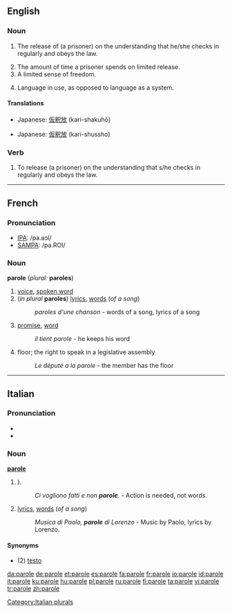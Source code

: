 {{see|Parole}}
==English==

===Noun===
{{wikipedia}}
{{en-noun}}

# {{law}} The release of (a prisoner) on the understanding that he/she checks in regularly and obeys the law.
# The amount of time a prisoner spends on limited release.
# A limited sense of freedom.
# {{linguistics}} Language in use, as opposed to language as a system.

====Translations====
{{trans-top|law: a release of (a prisoner)}}
{{trans-mid}}
*Japanese: [[仮釈放]] (kari-shakuhō)
{{trans-bottom}}

{{trans-top|an amount of time}}
{{trans-mid}}
*Japanese: [[仮釈放]] (kari-shussho)
{{trans-bottom}}

{{trans-top|a limited sense of freedom}}
{{trans-mid}}
{{trans-bottom}}

{{trans-top|linguistics: language in use}}
{{trans-mid}}
{{trans-bottom}}

===Verb===
{{en-verb|parol|ing}}

# {{transitive}} To release (a prisoner) on the understanding that s/he checks in regularly and obeys the law.

----

==French==

===Pronunciation===
*[[w:IPA|IPA]]: /pa.ʁɔl/
*[[w:SAMPA|SAMPA]]: /pa.ROl/

===Noun===
'''parole''' {{f}} (''plural:'' '''paroles''')

# [[voice]], [[spoken word]]
# (''in plural'' '''paroles''') [[lyrics]], [[word]]s (''of a song'')
#:''paroles d'une chanson'' - words of a song, lyrics of a song
# [[promise]], [[word]]
#:''il tient parole'' - he keeps his word
# floor; the right to speak in a legislative assembly
#:''Le député a la parole'' - the member has the floor
----

==Italian==

===Pronunciation===
*{{IPA|/paɾɔle/}}
*{{SAMPA|/pa4Ole/}}

===Noun===
'''[[parole]]''' {{f}} {{p}}

# {{plural of|[[parola#Italian|parola]] ([[word]]}}).
#: ''Ci vogliono fatti e non '''parole'''.'' - Action is needed, not words.
# [[lyrics]], [[word]]s (''of a song'')
#: ''Musica di Paolo, '''parole''' di Lorenzo'' - Music by Paolo, lyrics by Lorenzo.

====Synonyms====
*(2) [[testo]]

[[Category:Italian plurals]]

[[da:parole]]
[[de:parole]]
[[et:parole]]
[[es:parole]]
[[fa:parole]]
[[fr:parole]]
[[io:parole]]
[[id:parole]]
[[it:parole]]
[[ku:parole]]
[[hu:parole]]
[[pl:parole]]
[[ru:parole]]
[[fi:parole]]
[[ta:parole]]
[[vi:parole]]
[[tr:parole]]
[[zh:parole]]